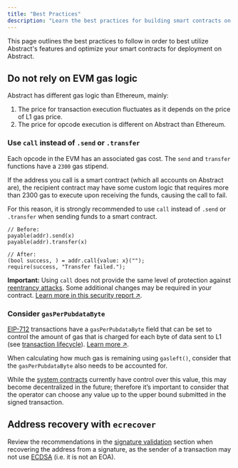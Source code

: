 ```yaml
---
title: "Best Practices"
description: "Learn the best practices for building smart contracts on Abstract."
---
```


This page outlines the best practices to follow in order to best utilize Abstract's
features and optimize your smart contracts for deployment on Abstract.

## Do not rely on EVM gas logic

Abstract has different gas logic than Ethereum, mainly:

1. The price for transaction execution fluctuates as it depends on the price of L1 gas price.
2. The price for opcode execution is different on Abstract than Ethereum.

### Use `call` instead of `.send` or `.transfer`

Each opcode in the EVM has an associated gas cost. The `send` and `transfer` functions have a `2300` gas stipend.

If the address you call is a smart contract (which all accounts on Abstract are),
the recipient contract may have some custom logic that requires more than 2300 gas to execute upon receiving the funds,
causing the call to fail.

For this reason, it is strongly recommended to use `call` instead of `.send` or `.transfer` when sending funds to a smart contract.

```solidity
// Before:
payable(addr).send(x)
payable(addr).transfer(x)

// After:
(bool success, ) = addr.call{value: x}("");
require(success, "Transfer failed.");
```

**Important:** Using `call` does not
provide the same level of protection against [reentrancy attacks](https://blog.openzeppelin.com/reentrancy-after-istanbul).
Some additional changes may be required in your contract. [Learn more in this security report ↗](https://consensys.io/diligence/blog/2019/09/stop-using-soliditys-transfer-now/).

### Consider `gasPerPubdataByte`

[EIP-712](https://eips.ethereum.org/EIPS/eip-712) transactions have a `gasPerPubdataByte`
field that can be set to control the amount of gas that is charged for each byte of data sent to L1
(see [transaction lifecycle](/how-abstract-works/architecture/transaction-lifecycle)). [Learn more ↗](https://docs.zksync.io/build/developer-reference/era-contracts/pubdata-post-4844).

When calculating how much gas is remaining using `gasleft()`, consider that the
`gasPerPubdataByte` also needs to be accounted for.

While the [system contracts](/how-abstract-works/system-contracts/overview)
currently have control over this value, this may become decentralized
in the future; therefore it&rsquo;s important to consider that the
operator can choose any value up to the upper bound submitted in the signed transaction.

## Address recovery with `ecrecover`

Review the recommendations in the [signature validation](/how-abstract-works/native-account-abstraction/signature-validation)
section when recovering the address from a signature, as the sender of a transaction may not use [ECDSA](https://en.wikipedia.org/wiki/Elliptic_Curve_Digital_Signature_Algorithm)
(i.e. it is not an EOA).
